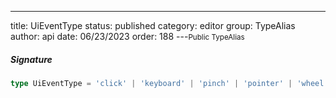---
title: UiEventType
status: published
category: editor
group: TypeAlias
author: api
date: 06/23/2023
order: 188
---<Small>Public TypeAlias</Small>




##### Signature


```ts
type UiEventType = 'click' | 'keyboard' | 'pinch' | 'pointer' | 'wheel' | 'zoom'
```

